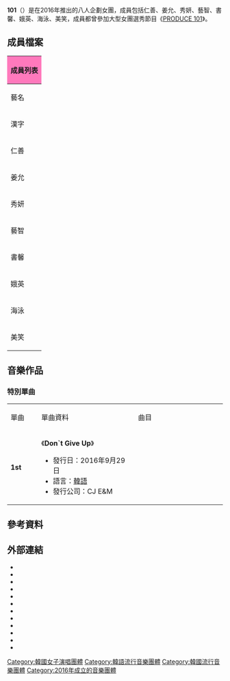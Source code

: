 {{advert|time=2016-10-23T11:45:29+00:00}}
{{trivia|time=2016-10-23T11:45:29+00:00}}
{{藝人
| 姓名 = 101
| 類型 = 組合
| 圖片 = 
| 圖片簡介 = 
| 圖片尺寸 = 300px
| 外文名 = 원오원   
| 英文名 = One O One
| 國籍 = {{KOR}}
| 音樂類型 = [[韓國流行音樂|K-pop]]
| 職業 = [[歌手|歌手]]
| 活躍年代 = 2016年
| 出道日期 = {{start date and age|2016|9|28}}
| 唱片公司 = [[CJ_E&M|CJ E&M]]
| 經紀公司 = 請參考[[#成員檔案|#成員檔案]]所屬公司一欄
| 相關團體 = [[PRODUCE_101|PRODUCE 101]]
| 網站 = 
| 現任成員 = 仁善、姜允、秀妍、藝智、書馨、娥英、海泳、美笑
}}
'''101'''（{{lang-ko|'''원오원'''}}）是在2016年推出的八人企劃女團，成員包括仁善、姜允、秀妍、藝智、書馨、娥英、海泳、美笑，成員都曾參加大型女團選秀節目《[[PRODUCE_101|PRODUCE 101]]》。

== 成員檔案 ==
{| class="wikitable" style=text-align:center width=70%
|-
! colspan="10" style="background:#FF79BC"| 成員列表
|-
! colspan=3| 藝名
! colspan=3| 本名
! rowspan=2| 出生日期<br />出生地點
! rowspan=2| 國籍
! rowspan=2| 所屬公司
! rowspan=2| 相關組合
|-
! 漢字 !! 諺文 !! 羅馬拼音 !! 漢字 !! 諺文 !! 羅馬拼音
|-
| 仁善
| 인선
| In Sun
| 黃仁善
| 황인선
| Hwang In Sun
| {{Birth date and age|1987|1|31}}<br />{{KOR}} [[首爾特別市|首爾特別市]]
| rowspan=8| {{KOR}}
| New Planet
| Smile.G
|-
| 姜允
| 강윤
| Kang Yoon
| 片姜允
| 편강윤
| Pyun Kang Yoon
| {{Birth date and age|1992|4|7}}<br />{{KOR}}[[首爾特別市|首爾特別市]]
| {{NA}}
| [[BLADY|BLADY]]
|-
|秀妍
|수연
|Su Yeon
| 許才廙<ref>[https://www.instagram.com/p/CO1wrxPMYhT/ 秀妍在其Instagram上宣布改名]</ref><ref>改名前為'''許泉'''（{{kor|k='''허샘'''|rm='''Heo Saem'''}}，샘為韓語「泉」之意，無對應漢字）</ref>
| 허재이
| Heo Jae Yi
| {{Birth date and age|1993|8|7}}<br>{{KOR}}[[大邱廣域市|大邱廣域市]][[壽城區|壽城區]]
| {{NA}}
| [[TURAN|TURAN]]<br>[[A.De|A.De]]
|-
| 藝智
| 예지
| Ye Ji
| 咸麗源<ref>退出前本名為'''咸藝智'''</ref>
| 함려원
| Ham Ryeo Won
| {{Birth date and age|1994|7|8}}<br />{{KOR}}[[京畿道|京畿道]][[高陽市|高陽市]]
| LCH
| [[BLADY|BLADY]]<br>Prism
|-
| 書馨
| 서형
| Seo Hyeung
| 尹書馨
| 윤서형
| Yoon Seo Hyeung
| {{Birth date and age|1995|5|8}}<br />{{KOR}}
| THE SOL ENT
| {{NA}}
|-
| 娥英
| 아영
| A Young
| 黃娥英
| 황아영
| Hwang A Young
| {{Birth date and age|1995|11|23}}<br />{{KOR}}[[大田廣域市|大田廣域市]]
| {{NA}}
| DiE-A PROJECT<br />[[ONO_GIRLZ|Black Mamba]]
|-
| 海泳
| 해영
| Hae Young
| 朴海泳<ref>{{Cite web |url=http://tw.weibo.com/parkhaeyoungcn1st/3946026173819227 |title=朴海泳中文首站通過向2able公司詢問證實'''朴海泳'''為'''Park Hae-Young'''的漢字 |accessdate=2016-10-23 |archive-date=2016-03-07 |archive-url=https://web.archive.org/web/20160307111705/http://tw.weibo.com/parkhaeyoungcn1st/3946026173819227 |dead-url=no }}</ref>
| 박해영
| Park Hae Young
| {{Birth date and age|1998|5|13}}<br />{{KOR}}[[慶尙南道|慶尙南道]][[金海市|金海市]]
| {{NA}}
| [[A.De|A.De]]
|-
| 美笑
| 미소
| Mi So
| 金美笑<ref>{{Cite web |url=https://twitter.com/2ABLECOMPANY/status/757556318706159616 |title=2ABLE COMPANY在Twitter公布A.De漢字正名 |accessdate=2016-10-23 |archive-date=2016-10-18 |archive-url=https://web.archive.org/web/20161018213418/https://twitter.com/2ABLECOMPANY/status/757556318706159616 |dead-url=no }}</ref>
| 김미소
| Kim Mi So
| {{Birth date and age|2000|4|29}}<br />{{KOR}}
| {{NA}}
| [[A.De|A.De]]
|}

== 音樂作品 ==
=== 特別單曲 ===
{|class="wikitable" style="text-align:center"
|-style="background:#FF0040; font-weight:bold"
|width="75px"|單曲
|width="300px"|單曲資料
|width="300px"|曲目
|-
| '''1st'''
|align="left"|《'''Don`t Give Up'''》
* 發行日：2016年9月29日
* 語言：[[韓語|韓語]]
* 發行公司：CJ E&M
|align="left" style="font-size: 100%;"|
{{hidden|曲目|
# Don`t Give Up
# Don`t Give Up (Inst.)}}
|}

== 參考資料 ==
{{reflist}}

== 外部連結 ==
* {{Facebook|showworksinsun|仁善}}
* {{Twitter|showworksinsun|仁善}}
* {{Instagram|showworks_insun|仁善}}
* {{Twitter|K_Kyoon92|姜允}}
* {{Instagram|k_kyoon92|姜允}}
* {{Instagram|ade.suyeon|秀妍}}
* {{Twitter|BladyYJ|藝智}}
* {{Instagram|yestargram|藝智}}
* {{Instagram|rarolucir|書馨}}
* {{Instagram|a_0young|娥英}}
* {{Instagram|ade.haeyoung|海泳}}
* {{Instagram|ade.miso|美笑}}

{{PRODUCE 101}}
[[Category:韓國女子演唱團體|Category:韓國女子演唱團體]]
[[Category:韓語流行音樂團體|Category:韓語流行音樂團體]]
[[Category:韓國流行音樂團體|Category:韓國流行音樂團體]]
[[Category:2016年成立的音樂團體|Category:2016年成立的音樂團體]]